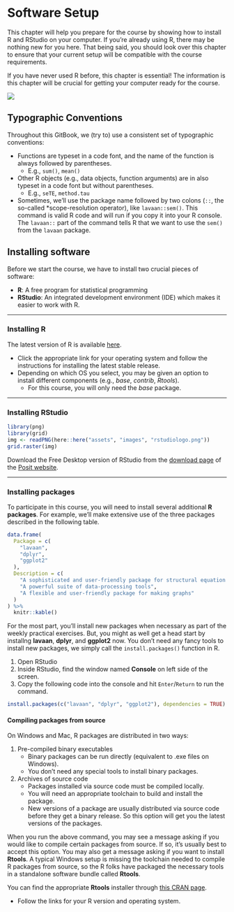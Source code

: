 # Software Setup {-}

This chapter will help you prepare for the course by showing how to install R and RStudio on your computer. If you're
already using R, there may be nothing new for you here. That being said, you should look over this chapter to ensure
that your current setup will be compatible with the course requirements.

If you have never used R before, this chapter is essential! The information is this chapter will be crucial for getting
your computer ready for the course.

![](assets/images/chap2.jpg)

## Typographic Conventions {-}

Throughout this GitBook, we (try to) use a consistent set of typographic conventions:

- Functions are typeset in a code font, and the name of the function is always followed by parentheses.
    - E.g., `sum()`, `mean()`
- Other R objects (e.g., data objects, function arguments) are in also typeset in a code font but without parentheses.
    - E.g., `seTE`, `method.tau`
- Sometimes, we’ll use the package name followed by two colons (`::`, the so-called *scope-resolution operator), like
  `lavaan::sem()`. This command is valid R code and will run if you copy it into your R console. The `lavaan::` part of
  the command tells R that we want to use the `sem()` from the `lavaan` package.

<!--------------------------------------------------------------------------------------------------------------------->

## Installing software {-}

Before we start the course, we have to install two crucial pieces of software:

- **R**: A free program for statistical programming
- **RStudio**: An integrated development environment (IDE) which makes it easier 
to work with R. 

------------------------------------------------------------------------------------------------------------------------

### Installing R {-}

The latest version of R is available [here](https://cran.r-project.org).

- Click the appropriate link for your operating system and follow the instructions for installing the latest stable
release.
- Depending on which OS you select, you may be given an option to install 
different components (e.g., *base*, *contrib*, *Rtools*).
   - For this course, you will only need the *base* package. 

------------------------------------------------------------------------------------------------------------------------

### Installing RStudio {-}

```r
library(png)
library(grid)
img <- readPNG(here::here("assets", "images", "rstudiologo.png"))
grid.raster(img)
```

Download the Free Desktop version of RStudio from the [download page](https://www.rstudio.com/products/rstudio/download/)
of the [Posit website](https://www.posit.co/).

------------------------------------------------------------------------------------------------------------------------

### Installing packages {-}

To participate in this course, you will need to install several additional **R packages**. For example, we'll make
extensive use of the three packages described in the following table.

```r
data.frame(
  Package = c(
    "lavaan",
    "dplyr",
    "ggplot2"
  ),
  Description = c(
    "A sophisticated and user-friendly package for structural equation modeling",
    "A powerful suite of data-processing tools",
    "A flexible and user-friendly package for making graphs"
  )
) %>%
  knitr::kable()
```

For the most part, you'll install new packages when necessary as part of the weekly practical exercises. But, you might
as well get a head start by installng **lavaan**, **dplyr**, and **ggplot2** now. You don't need any fancy tools to
install new packages, we simply call the `install.packages()` function in R.

1. Open RStudio
1. Inside RStudio, find the window named **Console** on left side of the screen.
1. Copy the following code into the console and hit `Enter`/`Return` to run the command.

```r
install.packages(c("lavaan", "dplyr", "ggplot2"), dependencies = TRUE)
```

#### Compiling packages from source {-}

On Windows and Mac, R packages are distributed in two ways:

1. Pre-compiled binary executables
   - Binary packages can be run directly (equivalent to .exe files on Windows).
   - You don't need any special tools to install binary packages.
1. Archives of source code
   - Packages installed via source code must be compiled locally.
   - You will need an appropriate toolchain to build and install the package.
   - New versions of a package are usually distributed via source code before they get a binary release. So this option
   will get you the latest versions of the packages.

When you run the above command, you may see a message asking if you would like to compile certain packages from source.
If so, it's usually best to accept this option. You may also get a message asking if you want to install **Rtools**. A
typical Windows setup is missing the toolchain needed to compile R packages from source, so the R folks have packaged
the necessary tools in a standalone software bundle called **Rtools**.

You can find the appropriate **Rtools** installer through
[this CRAN page](https://cran.r-project.org/bin/windows/Rtools/).

- Follow the links for your R version and operating system.

<!--------------------------------------------------------------------------------------------------------------------->
